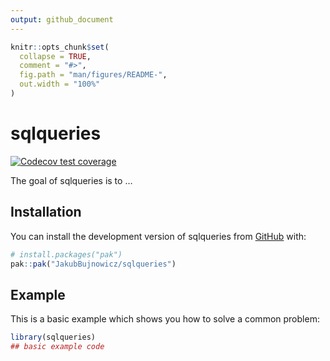```yaml
---
output: github_document
---
```


<!-- README.md is generated from README.Rmd. Please edit that file -->

```r
knitr::opts_chunk$set(
  collapse = TRUE,
  comment = "#>",
  fig.path = "man/figures/README-",
  out.width = "100%"
)
```

# sqlqueries

<!-- badges: start -->
[![Codecov test coverage](https://codecov.io/gh/JakubBujnowicz/sqlqueries/graph/badge.svg)](https://app.codecov.io/gh/JakubBujnowicz/sqlqueries)
<!-- badges: end -->

The goal of sqlqueries is to ...

## Installation

You can install the development version of sqlqueries from [GitHub](https://github.com/) with:

``` r
# install.packages("pak")
pak::pak("JakubBujnowicz/sqlqueries")
```

## Example

This is a basic example which shows you how to solve a common problem:

```r
library(sqlqueries)
## basic example code
```


